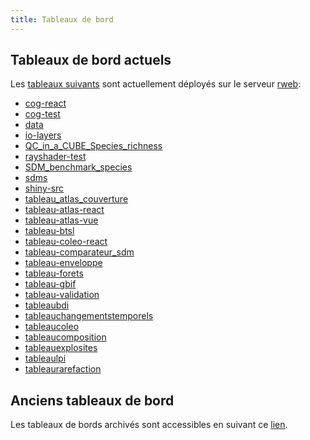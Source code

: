 ```yaml
---
title: Tableaux de bord
---
```

## Tableaux de bord actuels
Les [tableaux suivants](https://coleo.biodiversite-quebec.ca/apps/) sont actuellement déployés sur le serveur [rweb](../serveurs/rweb/rweb_intro.qmd):

- [cog-react](https://coleo.biodiversite-quebec.ca/apps/cog-react/cog-react/)
- [cog-test](https://coleo.biodiversite-quebec.ca/apps/cog-test/)
- [data](https://coleo.biodiversite-quebec.ca/apps/data/)
- [io-layers](https://coleo.biodiversite-quebec.ca/apps/io-layers/)
- [QC_in_a_CUBE_Species_richness](https://coleo.biodiversite-quebec.ca/apps/QC_in_a_CUBE_Species_richness/)
- [rayshader-test](https://coleo.biodiversite-quebec.ca/apps/rayshader-test/)
- [SDM_benchmark_species](https://coleo.biodiversite-quebec.ca/apps/SDM_benchmark_species/)
- [sdms](https://coleo.biodiversite-quebec.ca/apps/sdms/)
- [shiny-src](https://coleo.biodiversite-quebec.ca/apps/shiny-src/)
- [tableau_atlas_couverture](https://coleo.biodiversite-quebec.ca/apps/tableau_atlas_couverture/)
- [tableau-atlas-react](https://coleo.biodiversite-quebec.ca/apps/tableau-atlas-react/)
- [tableau-atlas-vue](https://coleo.biodiversite-quebec.ca/apps/tableau-atlas-vue/)
- [tableau-btsl](https://coleo.biodiversite-quebec.ca/apps/tableau-btsl/)
- [tableau-coleo-react](https://coleo.biodiversite-quebec.ca/apps/tableau-coleo-react/)
- [tableau-comparateur_sdm](https://coleo.biodiversite-quebec.ca/apps/tableau-comparateur_sdm/)
- [tableau-enveloppe](https://coleo.biodiversite-quebec.ca/apps/tableau-enveloppe/)
- [tableau-forets](https://coleo.biodiversite-quebec.ca/apps/tableau-forets/)
- [tableau-gbif](https://coleo.biodiversite-quebec.ca/apps/tableau-gbif/)
- [tableau-validation](https://coleo.biodiversite-quebec.ca/apps/tableau-validation/)
- [tableaubdi](https://coleo.biodiversite-quebec.ca/apps/tableaubdi/)
- [tableauchangementstemporels](https://coleo.biodiversite-quebec.ca/apps/tableauchangementstemporels/)
- [tableaucoleo](https://coleo.biodiversite-quebec.ca/apps/tableaucoleo/)
- [tableaucomposition](https://coleo.biodiversite-quebec.ca/apps/tableaucomposition/)
- [tableauexplosites](https://coleo.biodiversite-quebec.ca/apps/tableauexplosites/)
- [tableaulpi](https://coleo.biodiversite-quebec.ca/apps/tableaulpi/)
- [tableaurarefaction](https://coleo.biodiversite-quebec.ca/apps/tableaurarefaction/)


## Anciens tableaux de bord
Les tableaux de bords archivés sont accessibles en suivant ce [lien](https://coleo.biodiversite-quebec.ca/apps/vieux_tableaux/).

